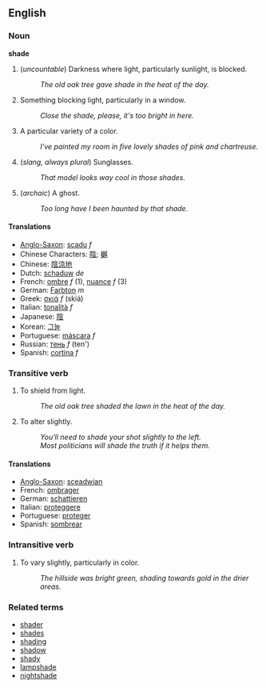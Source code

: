 ==English==
===Noun===
'''shade'''

# (''uncountable'') Darkness where light, particularly sunlight, is blocked.
#: ''The old oak tree gave shade in the heat of the day.''
# Something blocking light, particularly in a window.
#: ''Close the shade, please, it's too bright in here.''
# A particular variety of a color.
#: ''I've painted my room in five lovely shades of pink and chartreuse.''
# (''slang, always plural'') Sunglasses.
#: ''That model looks way cool in those shades.''
# (''archaic'') A ghost.
#: ''Too long have I been haunted by that shade.''

====Translations====
*[[Anglo-Saxon]]: [[scadu]] ''f''
*Chinese Characters: [[陰]]; [[樾]]
*Chinese: [[陰涼地]]
*Dutch: [[schaduw]] ''de''
*French: [[ombre]] ''f'' (1), [[nuance]] ''f'' (3)
*German: [[Farbton]] ''m''
*Greek: [[σκιά]] ''f'' (skiá)
*Italian: [[tonalità]] ''f''
*Japanese: [[陰]]
*Korean: [[그늘]]
*Portuguese: [[máscara]] ''f''
*Russian: [[тень]] ''f'' (ten')
*Spanish: [[cortina]] ''f''

===Transitive verb===
# To shield from light.
#: ''The old oak tree shaded the lawn in the heat of the day.''
# To alter slightly.
#: ''You'll need to shade your shot slightly to the left.''
#: ''Most politicians will shade the truth if it helps them.''

====Translations====
*[[Anglo-Saxon]]: [[sceadwian]]
*French: [[ombrager]]
*German: [[schattieren]]
*Italian: [[proteggere]]
*Portuguese: [[proteger]]
*Spanish: [[sombrear]]

===Intransitive verb===
# To vary slightly, particularly in color.
#: ''The hillside was bright green, shading towards gold in the drier areas.''

===Related terms===
*[[shader]]
*[[shades]]
*[[shading]]
*[[shadow]]
*[[shady]]
*[[lampshade]]
*[[nightshade]]